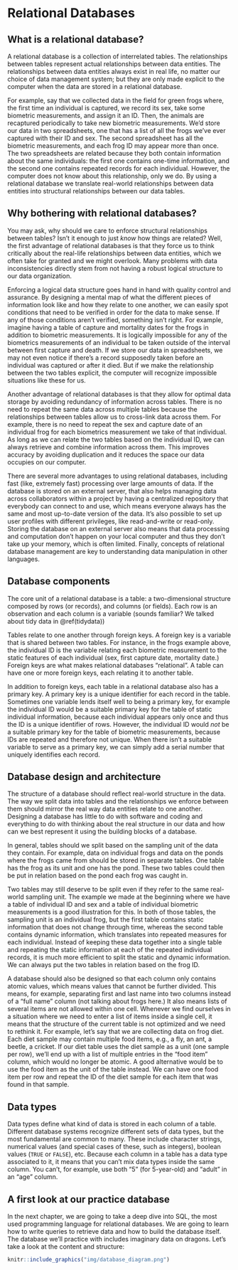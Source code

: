 # Relational Databases {#relational-databases}

## What is a relational database?

A relational database is a collection of interrelated tables. The relationships between tables represent actual relationships between data entities. The relationships between data entities always exist in real life, no matter our choice of data management system; but they are only made explicit to the computer when the data are stored in a relational database. 

For example, say that we collected data in the field for green frogs where, the first time an individual is captured, we record its sex, take some biometric measurements, and assign it an ID. Then, the animals are recaptured periodically to take new biometric measurements. We'd store our data in two spreadsheets, one that has a list of all the frogs we've ever captured with their ID and sex. The second spreadsheet has all the biometric measurements, and each frog ID may appear more than once. The two spreadsheets are related because they both contain information about the same individuals: the first one contains one-time information, and the second one contains repeated records for each individual. However, the computer does not know about this relationship, only we do. By using a relational database we translate real-world relationships between data entities into structural relationships between our data tables.

## Why bothering with relational databases? 

You may ask, why should we care to enforce structural relationships between tables? Isn't it enough to just _know_ how things are related? Well, the first advantage of relational databases is that they force us to think critically about the real-life relationships between data entities, which we often take for granted and we might overlook. Many problems with data inconsistencies directly stem from not having a robust logical structure to our data organization. 

Enforcing a logical data structure goes hand in hand with quality control and assurance. By designing a mental map of what the different pieces of information look like and how they relate to one another, we can easily spot conditions that need to be verified in order for the data to make sense. If any of those conditions aren't verified, something isn't right. For example, imagine having a table of capture and mortality dates for the frogs in addition to biometric measurements. It is logically impossible for any of the biometrics measurements of an individual to be taken outside of the interval between first capture and death. If we store our data in spreadsheets, we may not even notice if there's a record supposedly taken before an individual was captured or after it died. But if we make the relationship between the two tables explicit, the computer will recognize impossible situations like these for us.

Another advantage of relational databases is that they allow for optimal data storage by avoiding redundancy of information across tables. There is no need to repeat the same data across multiple tables because the relationships between tables allow us to cross-link data across them. For example, there is no need to repeat the sex and capture date of an individual frog for each biometrics measurement we take of that individual. As long as we can relate the two tables based on the individual ID, we can always retrieve and combine information across them. This improves accuracy by avoiding duplication and it reduces the space our data occupies on our computer. 

There are several more advantages to using relational databases, including fast (like, extremely fast) processing over large amounts of data. If the database is stored on an external server, that also helps managing data across collaborators within a project by having a centralized repository that everybody can connect to and use, which means everyone always has the same and most up-to-date version of the data. It's also possible to set up user profiles with different privileges, like read-and-write or read-only. Storing the database on an external server also means that data processing and computation don't happen on your local computer and thus they don't take up your memory, which is often limited. Finally, concepts of relational database management are key to understanding data manipulation in other languages. 

## Database components 

The core unit of a relational database is a table: a two-dimensional structure composed by rows (or records), and columns (or fields). Each row is an observation and each column is a variable (sounds familiar? We talked about tidy data in \@ref(tidydata))

Tables relate to one another through foreign keys. A foreign key is a variable that is shared between two tables. For instance, in the frogs example above, the individual ID is the variable relating each biometric measurement to the static features of each individual (sex, first capture date, mortality date.) Foreign keys are what makes relational databases "relational". A table can have one or more foreign keys, each relating it to another table. 

In addition to foreign keys, each table in a relational database also has a primary key. A primary key is a unique identifier for each record in the table. Sometimes one variable lends itself well to being a primary key, for example the individual ID would be a suitable primary key for the table of static individual information, because each individual appears only once and thus the ID is a unique identifier of rows. However, the individual ID would *not* be a suitable primary key for the table of biometric measurements, because IDs are repeated and therefore not unique. When there isn't a suitable variable to serve as a primary key, we can simply add a serial number that uniquely identifies each record.

## Database design and architecture

The structure of a database should reflect real-world structure in the data. The way we split data into tables and the relationships we enforce between them should mirror the real way data entities relate to one another. Designing a database has little to do with software and coding and everything to do with thinking about the real structure in our data and how can we best represent it using the building blocks of a database.

In general, tables should we split based on the sampling unit of the data they contain. For example, data on individual frogs and data on the ponds where the frogs came from should be stored in separate tables. One table has the frog as its unit and one has the pond. These two tables could then be put in relation based on the pond each frog was caught in.

Two tables may still deserve to be split even if they refer to the same real-world sampling unit. The example we made at the beginning where we have a table of individual ID and sex and a table of individual biometric measurements is a good illustration for this. In both of those tables, the sampling unit is an individual frog, but the first table contains static information that does not change through time, whereas the second table contains dynamic information, which translates into repeated measures for each individual. Instead of keeping these data together into a single table and repeating the static information at each of the repeated individual records, it is much more efficient to split the static and dynamic information. We can always put the two tables in relation based on the frog ID. 

A database should also be designed so that each column only contains atomic values, which means values that cannot be further divided. This means, for example, separating first and last name into two columns instead of a "full name" column (not talking about frogs here.) It also means lists of several items are not allowed within one cell. Whenever we find ourselves in a situation where we need to enter a list of items inside a single cell, it means that the structure of the current table is not optimized and we need to rethink it. For example, let's say that we are collecting data on frog diet. Each diet sample may contain multiple food items, e.g., a fly, an ant, a beetle, a cricket. If our diet table uses the diet sample as a unit (one sample per row), we'll end up with a list of multiple entries in the "food item" column, which would no longer be atomic. A good alternative would be to use the food item as the unit of the table instead. We can have one food item per row and repeat the ID of the diet sample for each item that was found in that sample.

## Data types

Data types define what kind of data is stored in each column of a table. Different database systems recognize different sets of data types, but the most fundamental are common to many. These include character strings, numerical values (and special cases of these, such as integers), boolean values (`TRUE` or `FALSE`), etc. Because each column in a table has a data type associated to it, it means that you can't mix data types inside the same column. You can't, for example, use both "5" (for 5-year-old) and "adult" in an "age" column. 

## A first look at our practice database

In the next chapter, we are going to take a deep dive into SQL, the most used
programming language for relational databases. We are going to learn how to 
write queries to retrieve data and how to build the database itself. The 
database we'll practice with includes imaginary data on dragons. Let's take a 
look at the content and structure:

```r
knitr::include_graphics("img/database_diagram.png")
```
